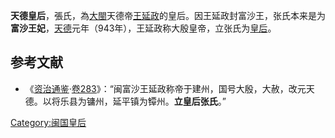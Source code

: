 {{expand|time=2009-08-07T03:38:49+00:00}}
'''天德皇后'''，張氏，為[[闽国|大閩]]天德帝[[王延政|王延政]]的皇后。因王延政封富沙王，张氏本来是为'''富沙王妃'''，[[天德_(闽)|天德]]元年（943年），王延政称大殷皇帝，立张氏为[[皇后|皇后]]。

==参考文献==
*《[[资治通鉴|资治通鉴]]·[[s:資治通鑑/卷283|卷283]]》：“闽富沙王延政称帝于建州，国号大殷，大赦，改元天德。以将乐县为镛州，延平镇为镡州。'''立皇后张氏'''。”

{{start box}} 
{{s-before|[[李皇后_(王延羲)|李皇后]]}} 
{{s-title|[[:Category:闽国皇后|殷国/闽国皇后]]|943年—945年？}} 
{{s-after|[[南唐|南唐]][[鍾皇后|鍾皇后]]}} 
{{end box}} 
{{閩國}}
{{十國皇后}}
{{五代十國人物小作品}}
[[Category:闽国皇后|Category:闽国皇后]]
